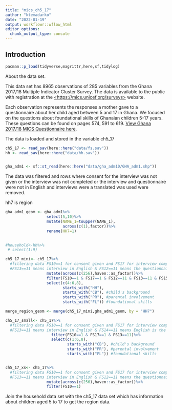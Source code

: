 ```yaml
---
title: "mics_ch5_17"
author: "ktemadarko"
date: "2022-01-19"
output: workflowr::wflow_html
editor_options:
  chunk_output_type: console
---
```


## Introduction

```r
pacman::p_load(tidyverse,magrittr,here,sf,tidylog)
```

About the data set.

This data set has 8965 observations of 285 variables from the Ghana 2017/18 Multiple Indicator Cluster Survey.
The data is available to the public with registration at the [<https://mics.unicef.org/surveys>](https://mics.unicef.org/surveys) website.

Each observation represents the responses a mother gave to a questionnaire about her child aged between 5 and 17 in Ghana.
We focused on the questions about foundational skills of Ghanaian children 5-17 years.
These questions can be found on pages 574, 591 to 619.
[View Ghana 2017/18 MICS Questionnaire here](https://mics-surveys-prod.s3.amazonaws.com/MICS6/West%20and%20Central%20Africa/Ghana/2017-2018/Survey%20findings/Ghana%202017-18%20MICS%20Survey%20Findings%20Report_English.pdf).

The data is loaded and stored in the variable ch5_17

```r
ch5_17 <- read_sav(here::here("data/fs.sav"))
hh <- read_sav(here::here("data/hh.sav"))


gha_adm1 <- sf::st_read(here::here("data/gha_adm10/GHA_adm1.shp"))
```

The data was filtered and rows where consent for the interview was not given or the interview was not completed or the interview and questionnaire were not in English and interviews were a translated was used were removed.

hh7 is region

```r
gha_adm1_geom <- gha_adm1%>%
                  select(5,10)%>%
                  mutate(NAME_1=toupper(NAME_1),
                         across(c(1),factor))%>%
                  rename(HH7=1)
                  

#household<-hh%>%
 # select(1:9)

ch5_17_mini<- ch5_17%>%
  #filtering data FS10==1 for consent given and FS17 for interview completed.
  #FS13==11 means interview in English & FS12==11 means the questionnaire was in English and FS15==3 means no interpretor used
                  mutate(across(c(256),haven::as_factor))%>%
                  filter(FS10==1 & FS17==1 & FS12==11 & FS13==11 & FS15==3)%>%
                  select(c(4:6,8),
                         starts_with("HH"),
                         starts_with("CB"), #child's background
                         starts_with("PR"), #parental involvement
                         starts_with("FL")) #foundational skills

merge_region_geom <- merge(ch5_17_mini,gha_adm1_geom, by = "HH7")

ch5_17_small<- ch5_17%>%
  #filtering data FS10==1 for consent given and FS17 for interview completed.
  #FS13==11 means interview in English & FS14==11 means English is the native language of the responder
                    filter(FS10==1 & FS17==1 & FS13==11)%>%
                    select(c(1:6,8),
                           starts_with("CB"), #child's background
                           starts_with("PR"), #parental involvement
                           starts_with("FL")) #foundational skills


ch5_17_xs<- ch5_17%>%
  #filtering data FS10==1 for consent given and FS17 for interview completed.
  #FS13==11 means interview in English & FS12==11 means the questionnaire was in English and FS15==3 means no interpretor used
                  mutate(across(c(256),haven::as_factor))%>%
                  filter(FS10==1)
```

Join the household data set with the ch5_17 data set which has information about children aged 5 to 17 to get the region data.

```r

```
